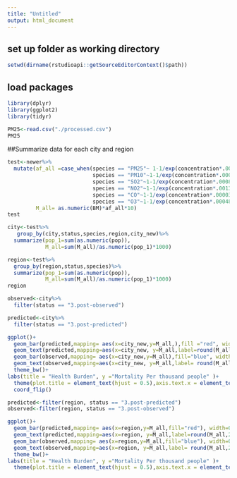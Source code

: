 ```yaml
---
title: "Untitled"
output: html_document
---
```

## set up folder as working directory
```r
setwd(dirname(rstudioapi::getSourceEditorContext()$path))
```

## load packages
```r
library(dplyr)
library(ggplot2)
library(tidyr)
```


```r
PM25<-read.csv("./processed.csv")
PM25
```


##Summarize data for each city and region
```r
test<-newer%>%
  mutate(af_all =case_when(species == "PM25"~ 1-1/exp(concentration*.00032),
                           species == "PM10"~1-1/exp(concentration*.00038),
                           species == "SO2"~1-1/exp(concentration*.00081*2.62),
                           species == "NO2"~1-1/exp(concentration*.0013*1.88),
                           species == "CO"~1-1/exp(concentration*.000037*1.145),
                           species == "O3"~1-1/exp(concentration*.00048*2)),
         M_all= as.numeric(BM)*af_all*10)
test

city<-test%>%  
   group_by(city,status,species,region,city_new)%>%
  summarize(pop_1=sum(as.numeric(pop)),
            M_all=sum(M_all)/as.numeric(pop_1)*1000)

region<-test%>%
  group_by(region,status,species)%>%
  summarize(pop_1=sum(as.numeric(pop)),
            M_all=sum(M_all)/as.numeric(pop_1)*1000)
region
```

```r
observed<-city%>%
  filter(status == "3.post-observed")

predicted<-city%>%
  filter(status == "3.post-predicted")

ggplot()+
  geom_bar(predicted,mapping= aes(x=city_new,y=M_all,),fill ="red", width=0.3,position = position_stack(),stat = "identity")+
  geom_text(predicted,mapping=aes(x=city_new, y=M_all,label=round(M_all,2),group=species), position=position_stack(vjust= .5),size=2)+
  geom_bar(observed,mapping= aes(x=city_new,y=M_all),fill="blue", width=0.3,position = position_stack(),stat = "identity")+
  geom_text(observed,mapping=aes(x=city_new, y=M_all,label= round(M_all,2),group=species), position=position_stack(vjust=.5),size=2)+
  theme_bw()+
labs(title = "Health Burden", y ="Mortality Per thousand people" )+ 
  theme(plot.title = element_text(hjust = 0.5),axis.text.x = element_text(vjust = 0.5, hjust=1))+
  coord_flip()


```
```r
predicted<-filter(region, status == "3.post-predicted")
observed<-filter(region, status == "3.post-observed")

ggplot()+
  geom_bar(predicted,mapping= aes(x=region,y=M_all,fill="red"), width=0.6,position = position_stack(),stat = "identity")+
  geom_text(predicted,mapping=aes(x=region, y=M_all,label=round(M_all,2),group=species), position=position_stack(vjust= .5),size=2.5)+
  geom_bar(observed,mapping= aes(x=region,y=M_all,fill="blue"), width=0.6,position = position_stack(),stat = "identity")+
  geom_text(observed,mapping=aes(x=region, y=M_all,label= round(M_all,2),group=species), position=position_stack(vjust=.5),size=2.5)+
  theme_bw()+
labs(title = "Health Burden", y ="Mortality Per thousand people" )+ 
  theme(plot.title = element_text(hjust = 0.5),axis.text.x = element_text(angle = 90, vjust = 0.5, hjust=1))

```



